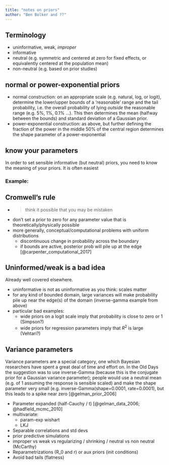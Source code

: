 ```yaml
---
title: "notes on priors"
author: "Ben Bolker and ??"
---
```


## Terminology

- uninformative, weak, *improper*
- informative
- neutral (e.g. symmetric and centered at zero for fixed effects, or equivalently centered at the population mean)
- non-neutral (e.g. based on prior studies)

## normal or power-exponential priors

- normal construction: on an appropriate scale (e.g. natural, log, or logit), determine the lower/upper bounds of a 'reasonable' range and the tail probability, i.e. the overall probability of lying *outside* the reasonable range (e.g. 5%, 1%, 0.1% ...). This then determines the mean (halfway between the bounds) and standard deviation of a Gaussian prior.
- power-exponential construction: as above, but further defining the fraction of the power in the middle 50% of the central region determines the shape parameter of a power-exponential

## know your parameters

In order to set sensible informative (but neutral) priors, you need to know the meaning of your priors.  It is often easiest

### Example:


## Cromwell's rule
  - > think it possible that you may be mistaken
- don't set a prior to zero for any parameter value that is theoretically/physically possible
- more generally, conceptual/computational problems with uniform distributions
    - discontinuous change in probability across the boundary
	- if bounds are active, posterior prob will pile up at the edge [@carpenter_computational_2017]


## Uninformed/weak is a bad idea

Already well covered elsewhere.

* uninformative is not as uninformative as you think: scales matter
* for any kind of bounded domain, large variances will make probability pile up near the edge(s) of the domain (inverse-gamma example from above)
* particular bad examples:
    * wide priors on a logit scale imply that probability is close to zero or 1 (Simpson?)
	* wide priors for regression parameters imply that $R^2$ is large (Vehtari?)
	
## Variance parameters

Variance parameters are a special category, one which Bayesian researchers have spent a great deal of time and effort on. In the Old Days the suggestion was to use inverse-Gamma (because this is the conjugate prior for a Gaussian variance parameter); people would use a neutral mean (e.g. of 1 assuming the response is sensible scaled) and make the shape parameter very small (e.g. inverse-Gamma(shape=0.0001, rate=0.0001), but this leads to a spike near zero [@gelman_prior_2006]

- Parameter expanded (half-Cauchy / t) [@gelman_data_2006; @hadfield_mcmc_2010]
- multivariate:
  - param-exp wishart
  - LKJ
- Separable correlations and std devs
- prior predictive simulations
- improper vs weak vs regularizing / shrinking / neutral vs non neutral (McCarthy)
- Reparametrizations (R_0 and r) or aux priors (init conditions)
- Avoid bad tails (flatness)

